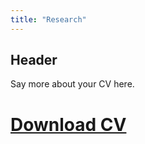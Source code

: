 ```yaml
---
title: "Research"
---
```


## Header

Say more about your CV here.






# <a href="CV.pdf#" class="download" title="Download CV as PDF">Download CV</a>		